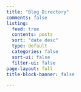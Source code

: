 ```yaml
---
title: "Blog Directory"
comments: false
listing:
  feed: true
  contents: posts
  sort: "date desc"
  type: default
  categories: false
  sort-ui: false
  filter-ui: false
page-layout: full
title-block-banner: false

---
```

